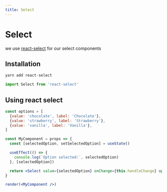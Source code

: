 ```yaml
---
title: Select
---
```



# Select

we use [react-select](https://github.com/JedWatson/react-select) for our select components

## Installation

```js
yarn add react-select
```

```js
import Select from 'react-select'
```

## Using react select

```jsx live
const options = [
  {value: 'chocolate', label: 'Chocolate'},
  {value: 'strawberry', label: 'Strawberry'},
  {value: 'vanilla', label: 'Vanilla'},
]

const MyComponent = props => {
  const [selectedOption, setSelectedOption] = useState()

  useEffect(() => {
    console.log(`Option selected:`, selectedOption)
  }, [selectedOption])

  return <Select value={selectedOption} onChange={this.handleChange} options={options} />
}

render(<MyComponent />)
```
